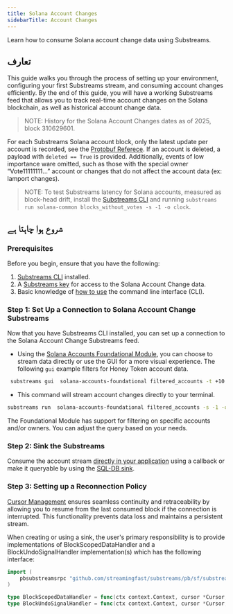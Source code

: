 ```yaml
---
title: Solana Account Changes
sidebarTitle: Account Changes
---
```


Learn how to consume Solana account change data using Substreams.

## تعارف

This guide walks you through the process of setting up your environment, configuring your first Substreams stream, and consuming account changes efficiently. By the end of this guide, you will have a working Substreams feed that allows you to track real-time account changes on the Solana blockchain, as well as historical account change data.

> NOTE: History for the Solana Account Changes dates as of 2025, block 310629601.

For each Substreams Solana account block, only the latest update per account is recorded, see the [Protobuf Referece](https://buf.build/streamingfast/firehose-solana/file/main:sf/solana/type/v1/account.proto). If an account is deleted, a payload with `deleted == True` is provided. Additionally, events of low importance ware omitted, such as those with the special owner “Vote11111111…” account or changes that do not affect the account data (ex: lamport changes).

> NOTE: To test Substreams latency for Solana accounts, measured as block-head drift, install the [Substreams CLI](https://docs.substreams.dev/reference-material/substreams-cli/installing-the-cli) and running `substreams run solana-common blocks_without_votes -s -1 -o clock`.

## شروع ہوا چاہتا ہے

### Prerequisites

Before you begin, ensure that you have the following:

1. [Substreams CLI](https://docs.substreams.dev/reference-material/substreams-cli/installing-the-cli) installed.
2. A [Substreams key](https://docs.substreams.dev/reference-material/substreams-cli/authentication) for access to the Solana Account Change data.
3. Basic knowledge of [how to use](https://docs.substreams.dev/reference-material/substreams-cli/command-line-interface) the command line interface (CLI).

### Step 1: Set Up a Connection to Solana Account Change Substreams

Now that you have Substreams CLI installed, you can set up a connection to the Solana Account Change Substreams feed.

- Using the [Solana Accounts Foundational Module](https://substreams.dev/packages/solana-accounts-foundational/latest), you can choose to stream data directly or use the GUI for a more visual experience. The following `gui` example filters for Honey Token account data.

```bash
 substreams gui  solana-accounts-foundational filtered_accounts -t +10 -p filtered_accounts="owner:TokenkegQfeZyiNwAJbNbGKPFXCWuBvf9Ss623VQ5DA || account:4vMsoUT2BWatFweudnQM1xedRLfJgJ7hswhcpz4xgBTy"
```

- This command will stream account changes directly to your terminal.

```bash
substreams run  solana-accounts-foundational filtered_accounts -s -1 -o clock
```

The Foundational Module has support for filtering on specific accounts and/or owners. You can adjust the query based on your needs.

### Step 2: Sink the Substreams

Consume the account stream [directly in your application](https://docs.substreams.dev/how-to-guides/sinks/stream) using a callback or make it queryable by using the [SQL-DB sink](https://docs.substreams.dev/how-to-guides/sinks/sql-sink).

### Step 3: Setting up a Reconnection Policy

[Cursor Management](https://docs.substreams.dev/reference-material/reliability-guarantees) ensures seamless continuity and retraceability by allowing you to resume from the last consumed block if the connection is interrupted. This functionality prevents data loss and maintains a persistent stream.

When creating or using a sink, the user's primary responsibility is to provide implementations of BlockScopedDataHandler and a BlockUndoSignalHandler implementation(s) which has the following interface:

```go
import (
	pbsubstreamsrpc "github.com/streamingfast/substreams/pb/sf/substreams/rpc/v2"
)

type BlockScopedDataHandler = func(ctx context.Context, cursor *Cursor, data *pbsubstreamsrpc.BlockScopedData) error
type BlockUndoSignalHandler = func(ctx context.Context, cursor *Cursor, undoSignal *pbsubstreamsrpc.BlockUndoSignal) error
```
